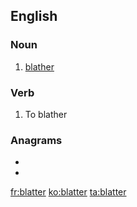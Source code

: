 {{also|Blatter|Blätter}}
==English==

===Noun===
{{en-noun|-}}

# [[blather]]

===Verb===
{{en-verb}}

# To blather

===Anagrams===
* {{l|en|battler}}
* {{l|en|brattle}}

[[fr:blatter]]
[[ko:blatter]]
[[ta:blatter]]